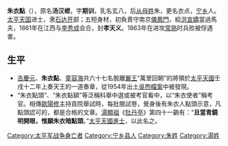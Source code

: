 '''朱衣點'''（{{bd|1817年||1863年|catIdx=Z朱}}），原名'''汤汉槎'''，字'''期训'''，乳名玄八，后[[从母姓|从母姓]]朱，更名衣点，[[宁乡|宁乡]]人。[[太平天国|太平天国]]进士，隶[[石达开|石达开]]部；五短身材，初負責守南京[[儀鳳門|儀鳳門]]，給[[洪宣嬌|洪宣嬌]]當過馬夫，1861年在江西与[[李秀成|李秀成]]会合，封'''孝天义'''。1863年在进攻[[常熟|常熟]]时兵败被俘遇害。

==生平==
*[[吉慶元|吉慶元]]、'''朱衣點'''、[[童容海|童容海]]共六十七名脫離[[翼王|翼王]]“萬里回朝”的將領於[[太平天國|太平天國]]壬戌十二年上奏天王的一道奏章，從1954年出土[[吳煦檔案|吳煦檔案]]中被發現。
*“朱衣點頭”、“朱衣點額”等泛稱科舉中選或被考官看中，以“朱衣使者”稱考官。相傳[[歐陽修|歐陽修]]主持貢院舉試時，每批閱試卷，覺身後有朱衣人點頭示意，凡點頭認可的，都是合格的文章。[[湯顯祖|湯顯祖]]《[[牡丹亭|牡丹亭]]》第四十一齣有：“'''且當青鏡明開眼，惟願朱衣暗點頭'''。”[[太平天國|太平天國]][[進士|進士]]，以此名之。

[[Category:太平军战争身亡者|Category:太平军战争身亡者]]
[[Category:宁乡县人|Category:宁乡县人]]
[[Category:朱姓|Category:朱姓]]
[[Category:湯姓|Category:湯姓]]